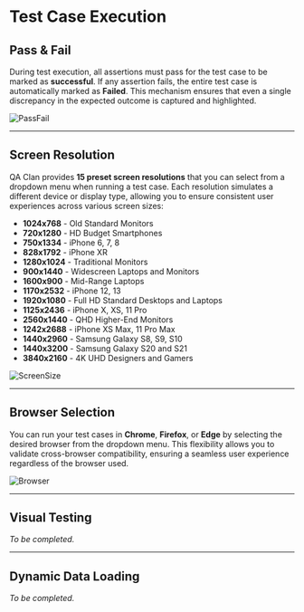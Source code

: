 # Test Case Execution

## Pass & Fail

During test execution, all assertions must pass for the test case to be marked as **successful**. If any assertion fails, the entire test case is automatically marked as **Failed**. This mechanism ensures that even a single discrepancy in the expected outcome is captured and highlighted.

![PassFail](/images/web/extensionProcess/PassFail.png)

---

## Screen Resolution

QA Clan provides **15 preset screen resolutions** that you can select from a dropdown menu when running a test case. Each resolution simulates a different device or display type, allowing you to ensure consistent user experiences across various screen sizes:

- **1024x768** - Old Standard Monitors
- **720x1280** - HD Budget Smartphones
- **750x1334** - iPhone 6, 7, 8
- **828x1792** - iPhone XR
- **1280x1024** - Traditional Monitors
- **900x1440** - Widescreen Laptops and Monitors
- **1600x900** - Mid-Range Laptops
- **1170x2532** - iPhone 12, 13
- **1920x1080** - Full HD Standard Desktops and Laptops
- **1125x2436** - iPhone X, XS, 11 Pro
- **2560x1440** - QHD Higher-End Monitors
- **1242x2688** - iPhone XS Max, 11 Pro Max
- **1440x2960** - Samsung Galaxy S8, S9, S10
- **1440x3200** - Samsung Galaxy S20 and S21
- **3840x2160** - 4K UHD Designers and Gamers

![ScreenSize](/images/web/extensionProcess/screen.png)

---

## Browser Selection

You can run your test cases in **Chrome**, **Firefox**, or **Edge** by selecting the desired browser from the dropdown menu. This flexibility allows you to validate cross-browser compatibility, ensuring a seamless user experience regardless of the browser used.

![Browser](/images/web/extensionProcess/browser.png)

---

## Visual Testing

_To be completed._

---

## Dynamic Data Loading

_To be completed._
